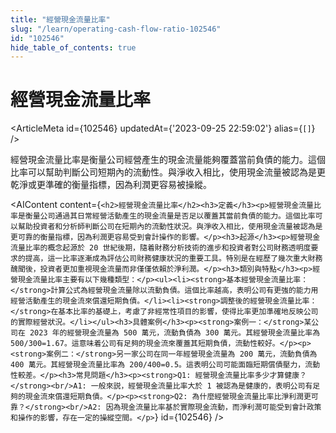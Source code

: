 ```yaml
---
title: "經營現金流量比率"
slug: "/learn/operating-cash-flow-ratio-102546"
id: "102546"
hide_table_of_contents: true
---
```



# 經營現金流量比率

<ArticleMeta id={102546} updatedAt={'2023-09-25 22:59:02'} alias={`[]`} />
<div className='border-solid border-b border-t-0 my-4 border-[var(--ifm-color-gray-300)]' />

經營現金流量比率是衡量公司經營產生的現金流量能夠覆蓋當前負債的能力。這個比率可以幫助判斷公司短期內的流動性。與淨收入相比，使用現金流量被認為是更乾淨或更準確的衡量指標，因為利潤更容易被操縱。

<AIContent content={`<h2>經營現金流量比率</h2><h3>定義</h3><p>經營現金流量比率是衡量公司通過其日常經營活動產生的現金流量是否足以覆蓋其當前負債的能力。這個比率可以幫助投資者和分析師判斷公司在短期內的流動性狀況。與淨收入相比，使用現金流量被認為是更可靠的衡量指標，因為利潤更容易受到會計操作的影響。</p><h3>起源</h3><p>經營現金流量比率的概念起源於 20 世紀後期，隨着財務分析技術的進步和投資者對公司財務透明度要求的提高，這一比率逐漸成為評估公司財務健康狀況的重要工具。特別是在經歷了幾次重大財務醜聞後，投資者更加重視現金流量而非僅僅依賴於淨利潤。</p><h3>類別與特點</h3><p>經營現金流量比率主要有以下幾種類型：</p><ul><li><strong>基本經營現金流量比率：</strong>計算公式為經營現金流量除以流動負債。這個比率越高，表明公司有更強的能力用經營活動產生的現金流來償還短期負債。</li><li><strong>調整後的經營現金流量比率：</strong>在基本比率的基礎上，考慮了非經常性項目的影響，使得比率更加準確地反映公司的實際經營狀況。</li></ul><h3>具體案例</h3><p><strong>案例一：</strong>某公司在 2023 年的經營現金流量為 500 萬元，流動負債為 300 萬元。其經營現金流量比率為 500/300=1.67。這意味着公司有足夠的現金流來覆蓋其短期負債，流動性較好。</p><p><strong>案例二：</strong>另一家公司在同一年經營現金流量為 200 萬元，流動負債為 400 萬元。其經營現金流量比率為 200/400=0.5。這表明公司可能面臨短期償債壓力，流動性較差。</p><h3>常見問題</h3><p><strong>Q1: 經營現金流量比率多少才算健康？</strong><br/>A1: 一般來説，經營現金流量比率大於 1 被認為是健康的，表明公司有足夠的現金流來償還短期負債。</p><p><strong>Q2: 為什麼經營現金流量比率比淨利潤更可靠？</strong><br/>A2: 因為現金流量比率基於實際現金流動，而淨利潤可能受到會計政策和操作的影響，存在一定的操縱空間。</p>`} id={102546} />
